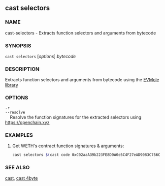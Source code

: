 
## cast selectors

### NAME

cast-selectors - Extracts function selectors and arguments from bytecode

### SYNOPSIS

`cast selectors` [*options*] _bytecode_

### DESCRIPTION

Extracts function selectors and arguments from bytecode using the [EVMole library](https://github.com/cdump/evmole)

### OPTIONS

`-r`  
`--resolve`  
&nbsp;&nbsp;&nbsp;&nbsp;Resolve the function signatures for the extracted selectors using https://openchain.xyz

<CommonOptions />

### EXAMPLES

1. Get WETH's contract function signatures & arguments:
   ```sh
   cast selectors $(cast code 0xC02aaA39b223FE8D0A0e5C4F27eAD9083C756Cc2)
   ```

### SEE ALSO

[cast](/cast/reference/overview), [cast 4byte](/cast/reference/cast-4byte.mdx)
